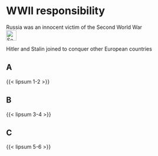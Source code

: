 # WWII responsibility {#sec-ww2-responsibility}

::: {.callout-caution title="Myth"}
Russia was an innocent victim of the Second World War
[<br>![Search for topic in EUvsDisinfo](../all_common_img/EUvsDisinfo_400x240.jpg){height=2em}](https://euvsdisinfo.eu/disinformation-cases/?text=WWII%20(responsibility%7Cresponsible)&sort=relevance)
:::

::: {.callout-tip title="Truth"}
Hitler and Stalin joined to conquer other European countries
:::


## A

{{< lipsum 1-2 >}}

## B

{{< lipsum 3-4 >}}

## C

{{< lipsum 5-6 >}}


